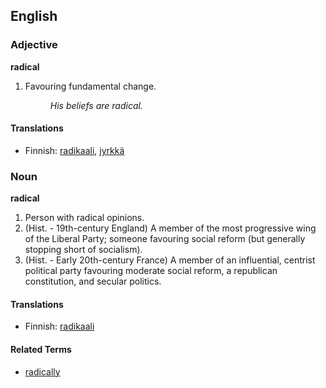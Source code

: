 ==English==

===Adjective===
'''radical'''
#Favouring fundamental change.
#:''His beliefs are radical.''

====Translations====
*Finnish: [[radikaali]], [[jyrkkä]]

===Noun===
'''radical'''
#Person with radical opinions.
#(Hist. - 19th-century England) A member of the most progressive wing of the Liberal Party; someone favouring social reform (but generally stopping short of socialism).
#(Hist. - Early 20th-century France) A member of an influential, centrist political party favouring moderate social reform, a republican constitution, and secular politics.
<!-- chemical definition, free radical ?! -->

====Translations====
*Finnish: [[radikaali]]

====Related Terms====
*[[radically]]